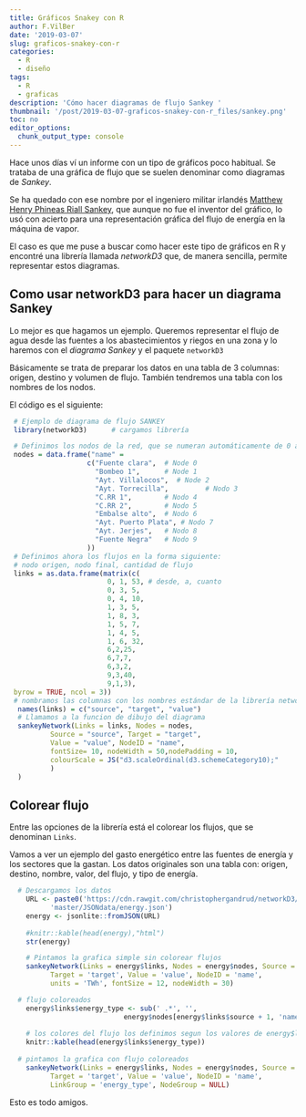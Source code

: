```yaml
---
title: Gráficos Snakey con R
author: F.VilBer
date: '2019-03-07'
slug: graficos-snakey-con-r
categories:
  - R
  - diseño
tags:
  - R
  - graficas
description: 'Cómo hacer diagramas de flujo Sankey '
thumbnail: '/post/2019-03-07-graficos-snakey-con-r_files/sankey.png'
toc: no
editor_options: 
  chunk_output_type: console
---
```


Hace unos días ví un informe con un tipo de gráficos poco habitual. Se trataba de una gráfica de flujo que se suelen denominar como diagramas de *Sankey*.

Se ha quedado con ese nombre por el ingeniero militar irlandés [Matthew Henry Phineas Riall Sankey](https://en.wikipedia.org/wiki/Matthew_Henry_Phineas_Riall_Sankey), que aunque no fue el inventor del gráfico, lo usó con acierto para una representación gráfica del flujo de energía en la máquina de vapor.

El caso es que me puse a buscar como hacer este tipo de gráficos en R y encontré una librería llamada *networkD3* que, de manera sencilla, permite representar estos diagramas.

## Como usar networkD3 para hacer un diagrama Sankey

Lo mejor es que hagamos un ejemplo. Queremos representar el flujo de agua desde las fuentes a los abastecimientos y riegos en una zona y lo haremos con el *diagrama Sankey* y el paquete `networkD3`

Básicamente se trata de preparar los datos en una tabla de 3 columnas: origen, destino y volumen de flujo. También tendremos una tabla con los nombres de los nodos.

El código es el siguiente:

```r
 # Ejemplo de diagrama de flujo SANKEY
 library(networkD3)      # cargamos librería

 # Definimos los nodos de la red, que se numeran automáticamente de 0 a ..
 nodes = data.frame("name" = 
                   c("Fuente clara",  # Node 0
                     "Bombeo 1",      # Node 1
                     "Ayt. Villalocos",  # Node 2
                     "Ayt. Torrecilla",         # Nodo 3
                     "C.RR 1",        # Nodo 4
                     "C.RR 2",        # Nodo 5
                     "Embalse alto",  # Nodo 6
                     "Ayt. Puerto Plata", # Nodo 7
                     "Ayt. Jerjes",   # Nodo 8
                     "Fuente Negra"   # Nodo 9
                   ))
 # Definimos ahora los flujos en la forma siguiente:
 # nodo origen, nodo final, cantidad de flujo
 links = as.data.frame(matrix(c(
                        0, 1, 53, # desde, a, cuanto
                        0, 3, 5, 
                        0, 4, 10,
                        1, 3, 5,
                        1, 8, 3,
                        1, 5, 7,
                        1, 4, 5,
                        1, 6, 32,
                        6,2,25,
                        6,7,7,
                        6,3,2,
                        9,3,40,
                        9,1,3),
 byrow = TRUE, ncol = 3))
 # nombramos las columnas con los nombres estándar de la librería networkD3
  names(links) = c("source", "target", "value")
  # Llamamos a la funcion de dibujo del diagrama
  sankeyNetwork(Links = links, Nodes = nodes,
          Source = "source", Target = "target",
          Value = "value", NodeID = "name",
          fontSize= 10, nodeWidth = 50,nodePadding = 10,
          colourScale = JS("d3.scaleOrdinal(d3.schemeCategory10);"
          )
  )  
```

## Colorear flujo

Entre las opciones de la librería está el colorear los flujos, que se denominan `Links`.

Vamos a ver un ejemplo del gasto energético entre las fuentes de energía y los sectores que la gastan.
Los datos originales son una tabla con: origen, destino, nombre, valor, del flujo, y tipo de energía.



```r
  # Descargamos los datos 
    URL <- paste0('https://cdn.rawgit.com/christophergandrud/networkD3/',
          'master/JSONdata/energy.json')
    energy <- jsonlite::fromJSON(URL)
 
    #knitr::kable(head(energy),"html")
    str(energy)

    # Pintamos la grafica simple sin colorear flujos
    sankeyNetwork(Links = energy$links, Nodes = energy$nodes, Source = 'source',
          Target = 'target', Value = 'value', NodeID = 'name',
          units = 'TWh', fontSize = 12, nodeWidth = 30)

  # flujo coloreados
    energy$links$energy_type <- sub(' .*', '',
                            energy$nodes[energy$links$source + 1, 'name'])
  
    # los colores del flujo los definimos segun los valores de energy$links$energy_type
    knitr::kable(head(energy$links$energy_type))
    
  # pintamos la grafica con flujo coloreados
    sankeyNetwork(Links = energy$links, Nodes = energy$nodes, Source = 'source',
          Target = 'target', Value = 'value', NodeID = 'name',
          LinkGroup = 'energy_type', NodeGroup = NULL)
```



Esto es todo amigos.

